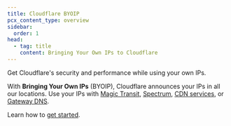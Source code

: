 ```yaml
---
title: Cloudflare BYOIP
pcx_content_type: overview
sidebar:
  order: 1
head:
  - tag: title
    content: Bringing Your Own IPs to Cloudflare
---
```



<Description>
Get Cloudflare's security and performance while using your own IPs.
</Description>

<Plan type="enterprise" />

With **Bringing Your Own IPs** (BYOIP), Cloudflare announces your IPs in all our locations. Use your IPs with [Magic Transit](/magic-transit/), [Spectrum](/spectrum/), [CDN services](/cache/), or [Gateway DNS](/cloudflare-one/policies/gateway/dns-policies/).

Learn how to [get started](/byoip/get-started/).
